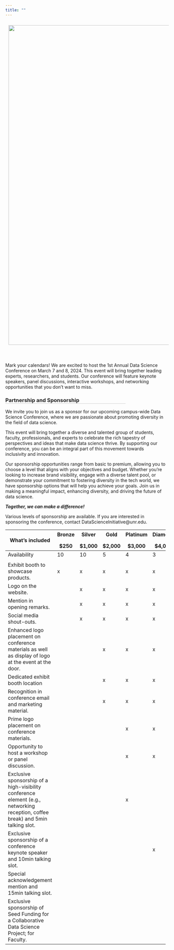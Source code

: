 ```yaml
---
title: ""
---
```


<style><!--Page specific style-->
  h1 {color: #000}
  h2 {color: #111}
  h3 {color: #222; border-bottom: 1px solid #ccc; width: 75%;}
  h4 {color: #666}
  .top {color: #ccc; display: inline-block; padding: 25px 0px 5px 0px;}
</style>

<img src="media/img/DS_conference_SaveTheData_edited.png" style="width: 1000px; float: top; margin: 10px 10 10px 10px;">

<br>

Mark your calendars! We are excited to host the 1st Annual Data Science Conference on March 7 and 8, 2024. This event will bring together leading experts, researchers, and students. Our conference will feature keynote speakers, panel discussions, interactive workshops, and networking opportunities that you don’t want to miss.

### **Partnership and Sponsorship**

We invite you to join us as a sponsor for our upcoming campus-wide Data Science Conference, where we are passionate about promoting diversity in the field of data science. 

This event will bring together a diverse and talented group of students, faculty, professionals, and experts to celebrate the rich tapestry of perspectives and ideas that make data science thrive. By supporting our conference, you can be an integral part of this movement towards inclusivity and innovation. 

Our sponsorship opportunities range from basic to premium, allowing you to choose a level that aligns with your objectives and budget. Whether you're looking to increase brand visibility, engage with a diverse talent pool, or demonstrate your commitment to fostering diversity in the tech world, we have sponsorship options that will help you achieve your goals. Join us in making a meaningful impact, enhancing diversity, and driving the future of data science. 

***Together, we can make a difference!***

Various levels of sponsorship are available. If you are interested in sponsoring the conference, contact DataScienceInitiative@unr.edu.


<table class="tg">
<thead>
  <tr>
    <th>What's included</th>
    <th>Bronze</p>$250</th>
    <th>Silver</p>$1,000</th>
    <th>Gold</p>$2,000</th>
    <th>Platinum</p>$3,000</th>    
    <th>Diamond</p>$4,000</th>
    <th>Titanium</p>$6,000</th>  
  </tr>
</thead>
<tbody> 
  <tr>
    <td>Availability
    <td>10
    <td>10
    <td>5
    <td>4
    <td>3
    <td>1
  </tr>
  <tr>
    <td>
    <td>
    <td>
    <td>
    <td>
    <td>
    <td>
  </tr>
  <tr>
    <td>Exhibit booth to showcase products.
    <td>x
    <td>x
    <td>x
    <td>x
    <td>x
    <td>x
  </tr>
  <tr>
    <td>Logo on the website.
    <td>
    <td>x
    <td>x
    <td>x
    <td>x
    <td>x
  </tr>
  <tr>
    <td>Mention in opening remarks.
    <td>
    <td>x
    <td>x
    <td>x
    <td>x
    <td>x
  </tr>
  <tr>
    <td>Social media shout-outs.
    <td>
    <td>x
    <td>x
    <td>x
    <td>x
    <td>x
  </tr>  
  <tr>
    <td>Enhanced logo placement on conference materials as well as display of logo at the event at the door.
    <td>
    <td>
    <td>x
    <td>x
    <td>x
    <td>x
  </tr>
  <tr>
    <td>Dedicated exhibit booth location
    <td>
    <td>
    <td>x
    <td>x
    <td>x
    <td>x
  </tr>
  <tr>
    <td>Recognition in conference email and marketing material.
    <td>
    <td>
    <td>x
    <td>x
    <td>x
    <td>x
  </tr>
  <tr>
    <td>Prime logo placement on conference materials.
    <td>
    <td>
    <td>
    <td>x
    <td>x
    <td>x
  </tr>
  <tr>
  <td>Opportunity to host a workshop or panel discussion.
    <td>
    <td>
    <td>
    <td>x
    <td>x
    <td>x
  </tr>
  <tr>
    <td>Exclusive sponsorship of a high-visibility conference element (e.g., networking reception, coffee break) and 5min talking slot.
    <td>
    <td>
    <td>
    <td>x
    <td>
    <td>
  </tr>
  <tr>
    <td>Exclusive sponsorship of a conference keynote speaker and 10min talking slot.
    <td>
    <td>
    <td>
    <td>
    <td>x
    <td>
  </tr>
  <tr>
    <td>Special acknowledgement mention and 15min talking slot.
    <td>
    <td>
    <td>
    <td>
    <td>
    <td>x
  </tr>
  <tr>
  <td>Exclusive sponsorship of Seed Funding for a Collaborative Data Science Project; for Faculty.
    <td>
    <td>
    <td>
    <td>
    <td>
    <td>x
  </tr>
</tbody>
</table>
<br>


<!-- [Flyer](research_day_pdf.html) -->

<!-- <span style="font-size: 14pt;">Have you been interested in R programming, but don't know how to get started </span><br> -->
<!-- <span style="font-size: 14pt;">You have heard about Data Science and would like to know more</span><br> -->
<!-- <span style="font-size: 14pt;">Or are interested in Microbiome research </span><br> -->

<!-- <div style="text-align: center"><span style="font-size: 14pt;">... then come join us and be part of **Nevada INBRE's Research Day at NSC** </span></div><br> -->

<!-- The the morning, you will be introduced to the <a href="https://www.r-project.org/">R programming language</a> and get you started with <a href="https://posit.co/downloads/">Posit, formerly known as RStudio</a> while learning a little about Data Science. We will then have an INBRE supported lunch, followed by an introduction to microbial community analysis using R.  -->

<!-- ## Research Day Overview -->

<!-- ### Introductory to R Programming -->

<!-- <img src="media/img/icon_coding.png" style="width: 80px; float: left; margin: 0px 20px 0px 0px;"> In this training you will be introduced to the R programming language and Posit, formerly known as RStudio to analyze your data. We will teach you how to read and write data, manipulate it, and create publication-ready graphs. -->

<!-- **No prior programming experience is required.** <br> -->

<!-- ### Nevada INBRE Lunch -->

<!-- <img src="media/img/icon_lunch.png" style="width: 80px; float: left; margin: 0px 20px 0px 0px;"> Come join us for an informal lunch to learn more about Data Science, Bioinformatics, and Microbiome Research, the INBRE program and how you can take advantage, or if you just want to chat about the world.  -->
<!-- <br> -->
<!-- <br> -->
<!-- <br> -->

<!-- ### Microbiome Analysis -->

<!-- <img src="media/img/icon_analysis.png" style="width: 80px; float: left; margin: 0px 20px 0px 0px;"> Here we will show you how to analyze microbiome data using the DADA2 pipeline, starting with sequencing data and showing you how to define Amplicon Sequence Variants (ASVs), assign taxonomy, and perform basic microbiome analysis.  -->

<!-- **Some R knowlege is required, aka come join us in the morning session.**  -->
<!-- <br> -->
<!-- <br> -->

<!-- ## Things to Know -->

<!-- ### Where -->
<!-- This is an in-person event and will be held on the Nevada State College’s (NSC) campus.  -->
<!-- <br> -->

<!-- ### Who -->
<!-- The workshop’s intended audience are undergraduate students, but everyone interested in R and/or microbiome research is welcome to participate - but registration is required, keep on reading.  -->
<!-- <br> -->

<!-- ### When - **Friday, March 10, 2023** -->

<!-- <br> -->
<!-- <table class="tg"> -->
<!-- <thead> -->
<!--   <tr> -->
<!--     <th>Module</th> -->
<!--     <th>Time</th> -->
<!--   </tr> -->
<!-- </thead> -->
<!-- <tbody> -->
<!--   <tr> -->
<!--     <td>Hands-on Training: Introductory R</td> -->
<!--     <td>8:00am – 11:30am</td> -->
<!--   </tr> -->
<!--     <tr> -->
<!--     <td>How to Apply to Grad/Med School presented *by Mrs. Martinez-Anderson, Director of Admissions UNR Med*</td> -->
<!--     <td>11:30pm – 12:00pm</td> -->
<!--   </tr> -->
<!--     <tr> -->
<!--     <td>Nevada INBRE supported Lunch</td> -->
<!--     <td>12:00pm – 1:00pm</td> -->
<!--   </tr> -->
<!--     <tr> -->
<!--     <td>Hands-on Training: Microbiome Analysis</td> -->
<!--     <td>1:15pm – 4:00pm</td> -->
<!--   </tr> -->
<!--   <tr> -->
<!--     <td>Ask Me Anything, we will sick around if there are questions</td> -->
<!--     <td>4:00pm – 5:00pm</td> -->
<!--   </tr> -->
<!-- </tbody> -->
<!-- </table> -->
<!-- <br>  -->

<!-- ### Interested -->
<!-- Space is limited and confirmation of participation will be required. Registration is due by **March 1st, 2023**. You can join us for any or all sessions.  -->

<!-- <div style="text-align: center"><span style="font-size: 14pt;"><a href="https://nvideaoffice.formstack.com/forms/nsc_researchday">Click HERE to register</a> </span></div> -->

<!-- <br> -->
<!-- Questions?? Reach out at any time, email nbc_training@unr.edu or call (775) 784-4359. -->

<!-- ### Presenters -->
<!-- Nicole Schrad, PhD and Juli Petereit, PhD from the Nevada Bioinformatics Center and Nevada INBRE Data Science Core will be supporting this research event.  -->

<!-- ### Acknowlegement -->
<!-- This event is made possible by a grant from the National Institute of General Medical Sciences (GM103440) from the National Institutes of Health.  -->

<!-- <img src="media/img/NVINBRE-logo.jpg" style="width: 200px; float: center; margin: 20px 20px 20px 20px;">  -->
